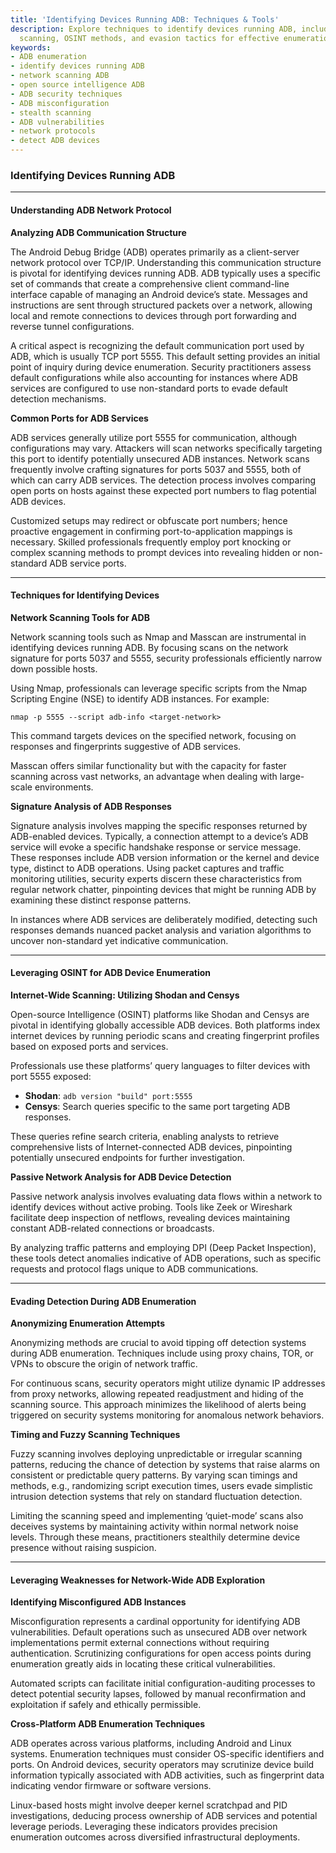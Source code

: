 ```yaml
---
title: 'Identifying Devices Running ADB: Techniques & Tools'
description: Explore techniques to identify devices running ADB, including network
  scanning, OSINT methods, and evasion tactics for effective enumeration.
keywords:
- ADB enumeration
- identify devices running ADB
- network scanning ADB
- open source intelligence ADB
- ADB security techniques
- ADB misconfiguration
- stealth scanning
- ADB vulnerabilities
- network protocols
- detect ADB devices
---
```


### Identifying Devices Running ADB

---

#### Understanding ADB Network Protocol

**Analyzing ADB Communication Structure**

The Android Debug Bridge (ADB) operates primarily as a client-server network protocol over TCP/IP. Understanding this communication structure is pivotal for identifying devices running ADB. ADB typically uses a specific set of commands that create a comprehensive client command-line interface capable of managing an Android device’s state. Messages and instructions are sent through structured packets over a network, allowing local and remote connections to devices through port forwarding and reverse tunnel configurations.

A critical aspect is recognizing the default communication port used by ADB, which is usually TCP port 5555. This default setting provides an initial point of inquiry during device enumeration. Security practitioners assess default configurations while also accounting for instances where ADB services are configured to use non-standard ports to evade default detection mechanisms.

**Common Ports for ADB Services**

ADB services generally utilize port 5555 for communication, although configurations may vary. Attackers will scan networks specifically targeting this port to identify potentially unsecured ADB instances. Network scans frequently involve crafting signatures for ports 5037 and 5555, both of which can carry ADB services. The detection process involves comparing open ports on hosts against these expected port numbers to flag potential ADB devices.

Customized setups may redirect or obfuscate port numbers; hence proactive engagement in confirming port-to-application mappings is necessary. Skilled professionals frequently employ port knocking or complex scanning methods to prompt devices into revealing hidden or non-standard ADB service ports.

---

#### Techniques for Identifying Devices

**Network Scanning Tools for ADB**

Network scanning tools such as Nmap and Masscan are instrumental in identifying devices running ADB. By focusing scans on the network signature for ports 5037 and 5555, security professionals efficiently narrow down possible hosts.

Using Nmap, professionals can leverage specific scripts from the Nmap Scripting Engine (NSE) to identify ADB instances. For example:

```shell
nmap -p 5555 --script adb-info <target-network>
```

This command targets devices on the specified network, focusing on responses and fingerprints suggestive of ADB services.

Masscan offers similar functionality but with the capacity for faster scanning across vast networks, an advantage when dealing with large-scale environments.

**Signature Analysis of ADB Responses**

Signature analysis involves mapping the specific responses returned by ADB-enabled devices. Typically, a connection attempt to a device’s ADB service will evoke a specific handshake response or service message. These responses include ADB version information or the kernel and device type, distinct to ADB operations. Using packet captures and traffic monitoring utilities, security experts discern these characteristics from regular network chatter, pinpointing devices that might be running ADB by examining these distinct response patterns.

In instances where ADB services are deliberately modified, detecting such responses demands nuanced packet analysis and variation algorithms to uncover non-standard yet indicative communication.

---

#### Leveraging OSINT for ADB Device Enumeration

**Internet-Wide Scanning: Utilizing Shodan and Censys**

Open-source Intelligence (OSINT) platforms like Shodan and Censys are pivotal in identifying globally accessible ADB devices. Both platforms index internet devices by running periodic scans and creating fingerprint profiles based on exposed ports and services.

Professionals use these platforms’ query languages to filter devices with port 5555 exposed:

- **Shodan**: `adb version "build" port:5555`
- **Censys**: Search queries specific to the same port targeting ADB responses.

These queries refine search criteria, enabling analysts to retrieve comprehensive lists of Internet-connected ADB devices, pinpointing potentially unsecured endpoints for further investigation.

**Passive Network Analysis for ADB Device Detection**

Passive network analysis involves evaluating data flows within a network to identify devices without active probing. Tools like Zeek or Wireshark facilitate deep inspection of netflows, revealing devices maintaining constant ADB-related connections or broadcasts.

By analyzing traffic patterns and employing DPI (Deep Packet Inspection), these tools detect anomalies indicative of ADB operations, such as specific requests and protocol flags unique to ADB communications.

---

#### Evading Detection During ADB Enumeration

**Anonymizing Enumeration Attempts**

Anonymizing methods are crucial to avoid tipping off detection systems during ADB enumeration. Techniques include using proxy chains, TOR, or VPNs to obscure the origin of network traffic.

For continuous scans, security operators might utilize dynamic IP addresses from proxy networks, allowing repeated readjustment and hiding of the scanning source. This approach minimizes the likelihood of alerts being triggered on security systems monitoring for anomalous network behaviors.

**Timing and Fuzzy Scanning Techniques**

Fuzzy scanning involves deploying unpredictable or irregular scanning patterns, reducing the chance of detection by systems that raise alarms on consistent or predictable query patterns. By varying scan timings and methods, e.g., randomizing script execution times, users evade simplistic intrusion detection systems that rely on standard fluctuation detection.

Limiting the scanning speed and implementing ‘quiet-mode’ scans also deceives systems by maintaining activity within normal network noise levels. Through these means, practitioners stealthily determine device presence without raising suspicion.

---

#### Leveraging Weaknesses for Network-Wide ADB Exploration

**Identifying Misconfigured ADB Instances**

Misconfiguration represents a cardinal opportunity for identifying ADB vulnerabilities. Default operations such as unsecured ADB over network implementations permit external connections without requiring authentication. Scrutinizing configurations for open access points during enumeration greatly aids in locating these critical vulnerabilities.

Automated scripts can facilitate initial configuration-auditing processes to detect potential security lapses, followed by manual reconfirmation and exploitation if safely and ethically permissible.

**Cross-Platform ADB Enumeration Techniques**

ADB operates across various platforms, including Android and Linux systems. Enumeration techniques must consider OS-specific identifiers and ports. On Android devices, security operators may scrutinize device build information typically associated with ADB activities, such as fingerprint data indicating vendor firmware or software versions.

Linux-based hosts might involve deeper kernel scratchpad and PID investigations, deducing process ownership of ADB services and potential leverage periods. Leveraging these indicators provides precision enumeration outcomes across diversified infrastructural deployments.